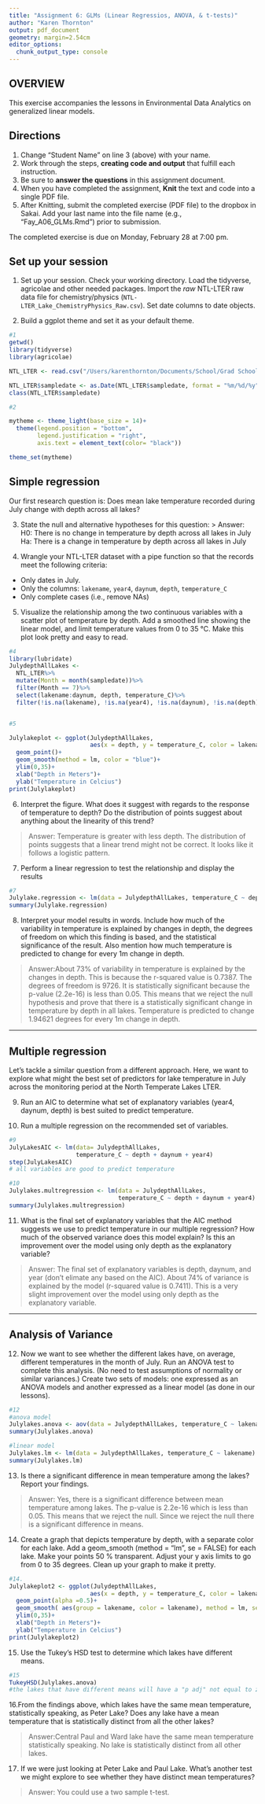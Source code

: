 ```yaml
---
title: "Assignment 6: GLMs (Linear Regressios, ANOVA, & t-tests)"
author: "Karen Thornton"
output: pdf_document
geometry: margin=2.54cm
editor_options: 
  chunk_output_type: console
---
```


## OVERVIEW

This exercise accompanies the lessons in Environmental Data Analytics on generalized linear models. 

## Directions
1. Change "Student Name" on line 3 (above) with your name.
2. Work through the steps, **creating code and output** that fulfill each instruction.
3. Be sure to **answer the questions** in this assignment document.
4. When you have completed the assignment, **Knit** the text and code into a single PDF file.
5. After Knitting, submit the completed exercise (PDF file) to the dropbox in Sakai. Add your last name into the file name (e.g., "Fay_A06_GLMs.Rmd") prior to submission.

The completed exercise is due on Monday, February 28 at 7:00 pm.

## Set up your session 
1. Set up your session. Check your working directory. Load the tidyverse, agricolae and other needed packages. Import the *raw* NTL-LTER raw data file for chemistry/physics (`NTL-LTER_Lake_ChemistryPhysics_Raw.csv`). Set date columns to date objects.

2. Build a ggplot theme and set it as your default theme.

```r
#1
getwd()
library(tidyverse)
library(agricolae)

NTL_LTER <- read.csv("/Users/karenthornton/Documents/School/Grad School/Year 1/Semester 2/EDA/Environmental_Data_Analytics_2022/Data/Raw/NTL-LTER_Lake_ChemistryPhysics_Raw.csv", stringsAsFactors = TRUE)

NTL_LTER$sampledate <- as.Date(NTL_LTER$sampledate, format = "%m/%d/%y")
class(NTL_LTER$sampledate)

#2

mytheme <- theme_light(base_size = 14)+
  theme(legend.position = "bottom",
        legend.justification = "right",
        axis.text = element_text(color= "black"))

theme_set(mytheme)


```

## Simple regression
Our first research question is: Does mean lake temperature recorded during July change with depth across all lakes?

3. State the null and alternative hypotheses for this question:
> Answer:
H0: There is no change in temperature by depth across all lakes in July
Ha: There is a change in temperature by depth across all lakes in July


4.  Wrangle your NTL-LTER dataset with a pipe function so that the records meet the following criteria: 
 * Only dates in July. 
 * Only the columns: `lakename`, `year4`, `daynum`, `depth`, `temperature_C`
 * Only complete cases (i.e., remove NAs)

5. Visualize the relationship among the two continuous variables with a scatter plot of temperature by depth. Add a smoothed line showing the linear model, and limit temperature values from 0 to 35 °C. Make this plot look pretty and easy to read.

```r
#4
library(lubridate)
JulydepthAllLakes <-
  NTL_LTER%>%
  mutate(Month = month(sampledate))%>%
  filter(Month == 7)%>%
  select(lakename:daynum, depth, temperature_C)%>%
  filter(!is.na(lakename), !is.na(year4), !is.na(daynum), !is.na(depth), !is.na(temperature_C))


#5

Julylakeplot <- ggplot(JulydepthAllLakes, 
                       aes(x = depth, y = temperature_C, color = lakename))+
  geom_point()+
  geom_smooth(method = lm, color = "blue")+
  ylim(0,35)+
  xlab("Depth in Meters")+
  ylab("Temperature in Celcius")
print(Julylakeplot)

```


6. Interpret the figure. What does it suggest with regards to the response of temperature to depth? Do the distribution of points suggest about anything about the linearity of this trend?

> Answer: Temperature is greater with less depth. The distribution of points suggests that a linear trend might not be correct. It looks like it follows a logistic pattern. 


7. Perform a linear regression to test the relationship and display the results

```r
#7
Julylake.regression <- lm(data = JulydepthAllLakes, temperature_C ~ depth)
summary(Julylake.regression)

```


8. Interpret your model results in words. Include how much of the variability in temperature is explained by changes in depth, the degrees of freedom on which this finding is based, and the statistical significance of the result. Also mention how much temperature is predicted to change for every 1m change in depth. 

> Answer:About 73% of variability in temperature is explained by the changes in depth. This is because the r-squared value is 0.7387. The degrees of freedom is 9726. It is statistically significant because the p-value (2.2e-16) is less than 0.05. This means that we reject the null hypothesis and prove that there is a statistically significant change in temperature by depth in all lakes. Temperature is predicted to change 1.94621 degrees for every 1m change in depth. 


---

## Multiple regression
Let's tackle a similar question from a different approach. Here, we want to explore what might the best set of predictors for lake temperature in July across the monitoring period at the North Temperate Lakes LTER. 


9. Run an AIC to determine what set of explanatory variables (year4, daynum, depth) is best suited to predict temperature.

10. Run a multiple regression on the recommended set of variables. 

```r
#9
JulyLakesAIC <- lm(data= JulydepthAllLakes, 
                   temperature_C ~ depth + daynum + year4)
step(JulyLakesAIC)
# all variables are good to predict temperature 

#10
Julylakes.multregression <- lm(data = JulydepthAllLakes, 
                               temperature_C ~ depth + daynum + year4)
summary(Julylakes.multregression)


```

11. What is the final set of explanatory variables that the AIC method suggests we use to predict temperature in our multiple regression? How much of the observed variance does this model explain? Is this an improvement over the model using only depth as the explanatory variable?

> Answer: The final set of explanatory variables is depth, daynum, and year (don't elimate any based on the AIC). About 74% of variance is explained by the model (r-squared value is 0.7411). This is a very slight improvement over the model using only depth as the explanatory variable.  



---
## Analysis of Variance

12. Now we want to see whether the different lakes have, on average, different temperatures in the month of July. Run an ANOVA test to complete this analysis. (No need to test assumptions of normality or similar variances.) Create two sets of models: one expressed as an ANOVA models and another expressed as a linear model (as done in our lessons).

```r
#12
#anova model
Julylakes.anova <- aov(data = JulydepthAllLakes, temperature_C ~ lakename)
summary(Julylakes.anova)

#linear model
Julylakes.lm <- lm(data = JulydepthAllLakes, temperature_C ~ lakename)
summary(Julylakes.lm)

```

13. Is there a significant difference in mean temperature among the lakes? Report your findings. 

> Answer: Yes, there is a significant difference between mean temperature among lakes. The p-value is 2.2e-16 which is less than 0.05. This means that we reject the null. Since we reject the null there is a significant difference in means. 



14. Create a graph that depicts temperature by depth, with a separate color for each lake. Add a geom_smooth (method = "lm", se = FALSE) for each lake. Make your points 50 % transparent. Adjust your y axis limits to go from 0 to 35 degrees. Clean up your graph to make it pretty. 

```r
#14.
Julylakeplot2 <- ggplot(JulydepthAllLakes, 
                       aes(x = depth, y = temperature_C, color = lakename))+
  geom_point(alpha =0.5)+
  geom_smooth( aes(group = lakename, color = lakename), method = lm, se = FALSE)+
  ylim(0,35)+
  xlab("Depth in Meters")+
  ylab("Temperature in Celcius")
print(Julylakeplot2)

```

15. Use the Tukey's HSD test to determine which lakes have different means.

```r
#15
TukeyHSD(Julylakes.anova)
#the lakes that have different means will have a "p adj" not equal to zero

```

16.From the findings above, which lakes have the same mean temperature, statistically speaking, as Peter Lake? Does any lake have a mean temperature that is statistically distinct from all the other lakes?

>Answer:Central Paul and Ward lake have the same mean temperature statistically speaking. No lake is statistically distinct from all other lakes. 

 

17. If we were just looking at Peter Lake and Paul Lake. What's another test we might explore to see whether they have distinct mean temperatures? 

>Answer: You could use a two sample t-test. 


